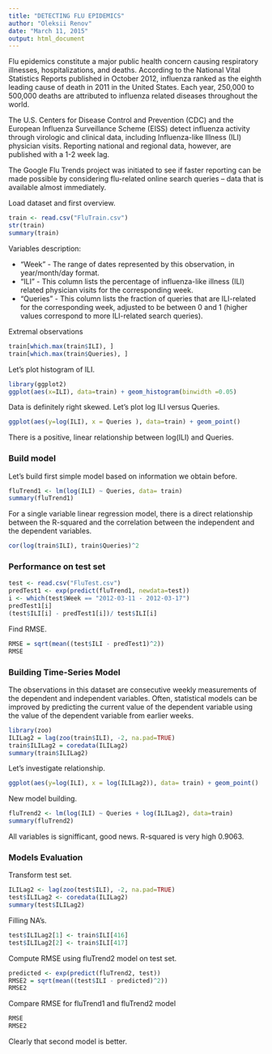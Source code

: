 ```yaml
---
title: "DETECTING FLU EPIDEMICS"
author: "Oleksii Renov"
date: "March 11, 2015"
output: html_document
---
```


Flu epidemics constitute a major public health concern causing respiratory illnesses, hospitalizations, and deaths. According to the National Vital Statistics Reports published in October 2012, influenza ranked as the eighth leading cause of death in 2011 in the United States. Each year, 250,000 to 500,000 deaths are attributed to influenza related diseases throughout the world.

The U.S. Centers for Disease Control and Prevention (CDC) and the European Influenza Surveillance Scheme (EISS) detect influenza activity through virologic and clinical data, including Influenza-like Illness (ILI) physician visits. Reporting national and regional data, however, are published with a 1-2 week lag.

The Google Flu Trends project was initiated to see if faster reporting can be made possible by considering flu-related online search queries -- data that is available almost immediately.

Load dataset and first overview.
```r
train <- read.csv("FluTrain.csv")
str(train)
summary(train)
```

Variables description:

+ "Week" - The range of dates represented by this observation, in year/month/day format.
+ "ILI" - This column lists the percentage of influenza-like illness (ILI) related physician visits for the corresponding week.
+ "Queries" - This column lists the fraction of queries that are ILI-related for the corresponding week, adjusted to be between 0 and 1 (higher values correspond to more ILI-related search queries).

Extremal observations
```r
train[which.max(train$ILI), ]
train[which.max(train$Queries), ]
```

Let's plot histogram of ILI.
```r
library(ggplot2)
ggplot(aes(x=ILI), data=train) + geom_histogram(binwidth =0.05)
```

Data is definitely right skewed. Let's plot log ILI versus Queries.

```r
ggplot(aes(y=log(ILI), x = Queries ), data=train) + geom_point()
```
There is a positive, linear relationship between log(ILI) and Queries.

### Build model

Let's build first simple model based on information we obtain before.

```r
fluTrend1 <- lm(log(ILI) ~ Queries, data= train)
summary(fluTrend1)
```

For a single variable linear regression model, there is a direct relationship between the R-squared and the correlation between the independent and the dependent variables.

```r
cor(log(train$ILI), train$Queries)^2
```

### Performance on test set

```r
test <- read.csv("FluTest.csv")
predTest1 <- exp(predict(fluTrend1, newdata=test))
i <- which(test$Week == "2012-03-11 - 2012-03-17")
predTest1[i]
(test$ILI[i] - predTest1[i])/ test$ILI[i]
```

Find RMSE.

```r
RMSE = sqrt(mean((test$ILI - predTest1)^2))
RMSE
```

### Building Time-Series Model

The observations in this dataset are consecutive weekly measurements of the dependent and independent variables. Often, statistical models can be improved by predicting the current value of the dependent variable using the value of the dependent variable from earlier weeks.

```r
library(zoo)
ILILag2 = lag(zoo(train$ILI), -2, na.pad=TRUE)
train$ILILag2 = coredata(ILILag2)
summary(train$ILILag2)
```

Let's investigate relationship.

```r
ggplot(aes(y=log(ILI), x = log(ILILag2)), data= train) + geom_point()
```

New model building.

```r
fluTrend2 <- lm(log(ILI) ~ Queries + log(ILILag2), data=train)
summary(fluTrend2)
```

All variables is signifficant, good news. R-squared is very high 0.9063.

### Models Evaluation

Transform test set.

```r
ILILag2 <- lag(zoo(test$ILI), -2, na.pad=TRUE)
test$ILILag2 <- coredata(ILILag2)
summary(test$ILILag2)
```


Filling NA's.

```r
test$ILILag2[1] <- train$ILI[416]
test$ILILag2[2] <- train$ILI[417]
```

Compute RMSE using fluTrend2 model on test set.

```r
predicted <- exp(predict(fluTrend2, test))
RMSE2 = sqrt(mean((test$ILI - predicted)^2))
RMSE2
```

Compare RMSE for fluTrend1 and fluTrend2 model

```r
RMSE
RMSE2
```

Clearly that second model is better.
